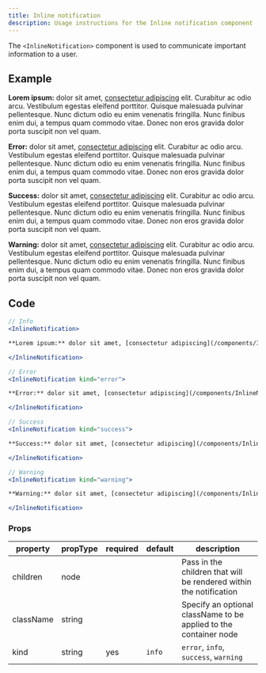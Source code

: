 ```yaml
---
title: Inline notification
description: Usage instructions for the Inline notification component
---
```


<PageDescription>

The `<InlineNotification>` component is used to communicate important information to a user.

</PageDescription>

## Example

<Title>Info</Title>

<InlineNotification>

**Lorem ipsum:** dolor sit amet, [consectetur adipiscing](/components/InlineNotification) elit. Curabitur ac odio arcu. Vestibulum egestas eleifend porttitor. Quisque malesuada pulvinar pellentesque. Nunc dictum odio eu enim venenatis fringilla. Nunc finibus enim dui, a tempus quam commodo vitae. Donec non eros gravida dolor porta suscipit non vel quam.

</InlineNotification>

<Title>Error</Title>

<InlineNotification kind="error">

**Error:** dolor sit amet, [consectetur adipiscing](/components/InlineNotification) elit. Curabitur ac odio arcu. Vestibulum egestas eleifend porttitor. Quisque malesuada pulvinar pellentesque. Nunc dictum odio eu enim venenatis fringilla. Nunc finibus enim dui, a tempus quam commodo vitae. Donec non eros gravida dolor porta suscipit non vel quam.

</InlineNotification>

<Title>Success</Title>

<InlineNotification kind="success">

**Success:** dolor sit amet, [consectetur adipiscing](/components/InlineNotification) elit. Curabitur ac odio arcu. Vestibulum egestas eleifend porttitor. Quisque malesuada pulvinar pellentesque. Nunc dictum odio eu enim venenatis fringilla. Nunc finibus enim dui, a tempus quam commodo vitae. Donec non eros gravida dolor porta suscipit non vel quam.

</InlineNotification>

<Title>Warning</Title>

<InlineNotification kind="warning">

**Warning:** dolor sit amet, [consectetur adipiscing](/components/InlineNotification) elit. Curabitur ac odio arcu. Vestibulum egestas eleifend porttitor. Quisque malesuada pulvinar pellentesque. Nunc dictum odio eu enim venenatis fringilla. Nunc finibus enim dui, a tempus quam commodo vitae. Donec non eros gravida dolor porta suscipit non vel quam.

</InlineNotification>

## Code

```jsx path=components/InlineNotification/InlineNotification.js src=https://github.com/carbon-design-system/gatsby-theme-carbon/tree/master/packages/gatsby-theme-carbon/src/components/InlineNotification
// Info
<InlineNotification>

**Lorem ipsum:** dolor sit amet, [consectetur adipiscing](/components/InlineNotification) elit. Curabitur ac odio arcu. Vestibulum egestas eleifend porttitor. Quisque malesuada pulvinar pellentesque. Nunc dictum odio eu enim venenatis fringilla. Nunc finibus enim dui, a tempus quam commodo vitae. Donec non eros gravida dolor porta suscipit non vel quam.

</InlineNotification>

// Error
<InlineNotification kind="error">

**Error:** dolor sit amet, [consectetur adipiscing](/components/InlineNotification) elit. Curabitur ac odio arcu. Vestibulum egestas eleifend porttitor. Quisque malesuada pulvinar pellentesque. Nunc dictum odio eu enim venenatis fringilla. Nunc finibus enim dui, a tempus quam commodo vitae. Donec non eros gravida dolor porta suscipit non vel quam.

</InlineNotification>

// Success
<InlineNotification kind="success">

**Success:** dolor sit amet, [consectetur adipiscing](/components/InlineNotification) elit. Curabitur ac odio arcu. Vestibulum egestas eleifend porttitor. Quisque malesuada pulvinar pellentesque. Nunc dictum odio eu enim venenatis fringilla. Nunc finibus enim dui, a tempus quam commodo vitae. Donec non eros gravida dolor porta suscipit non vel quam.

</InlineNotification>

// Warning
<InlineNotification kind="warning">

**Warning:** dolor sit amet, [consectetur adipiscing](/components/InlineNotification) elit. Curabitur ac odio arcu. Vestibulum egestas eleifend porttitor. Quisque malesuada pulvinar pellentesque. Nunc dictum odio eu enim venenatis fringilla. Nunc finibus enim dui, a tempus quam commodo vitae. Donec non eros gravida dolor porta suscipit non vel quam.

</InlineNotification>
```

### Props

| property  | propType | required | default | description                                                        |
| --------- | -------- | -------- | ------- | ------------------------------------------------------------------ |
| children  | node     |          |         | Pass in the children that will be rendered within the notification |
| className | string   |          |         | Specify an optional className to be applied to the container node  |
| kind      | string   | yes      | `info`  | `error`, `info`, `success`, `warning`                              |
